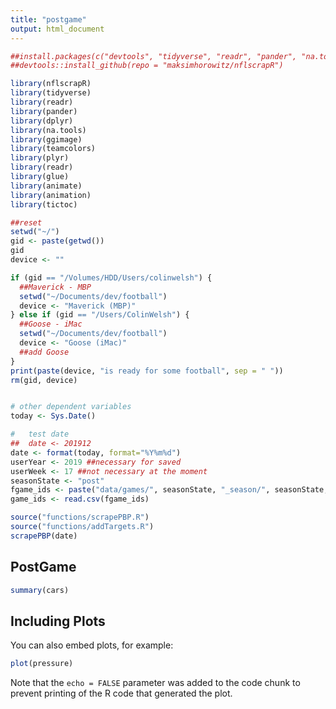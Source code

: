 ```yaml
---
title: "postgame"
output: html_document
---
```


```r
##install.packages(c("devtools", "tidyverse", "readr", "pander", "na.tools", "ggimage", "devtools", "teamcolors", "glue", "animate", "dplyr", "tictoc", "animation"))
##devtools::install_github(repo = "maksimhorowitz/nflscrapR")

library(nflscrapR)
library(tidyverse)
library(readr)
library(pander)
library(dplyr)
library(na.tools)
library(ggimage)
library(teamcolors)
library(plyr)
library(readr)
library(glue)
library(animate)
library(animation)
library(tictoc)

##reset
setwd("~/")
gid <- paste(getwd())
gid
device <- ""

if (gid == "/Volumes/HDD/Users/colinwelsh") {
  ##Maverick - MBP
  setwd("~/Documents/dev/football")
  device <- "Maverick (MBP)"
} else if (gid == "/Users/ColinWelsh") {
  ##Goose - iMac
  setwd("~/Documents/dev/football")
  device <- "Goose (iMac)"
  ##add Goose
} 
print(paste(device, "is ready for some football", sep = " "))
rm(gid, device)


# other dependent variables
today <- Sys.Date()

#   test date
##  date <- 201912
date <- format(today, format="%Y%m%d")
userYear <- 2019 ##necessary for saved 
userWeek <- 17 ##not necessary at the moment
seasonState <- "post"
fgame_ids <- paste("data/games/", seasonState, "_season/", seasonState, "_games_", userYear, ".csv", sep ="")
game_ids <- read.csv(fgame_ids)

source("functions/scrapePBP.R")
source("functions/addTargets.R")
scrapePBP(date)

```

## PostGame


```r
summary(cars)
```

## Including Plots

You can also embed plots, for example:

```r
plot(pressure)
```

Note that the `echo = FALSE` parameter was added to the code chunk to prevent printing of the R code that generated the plot.

